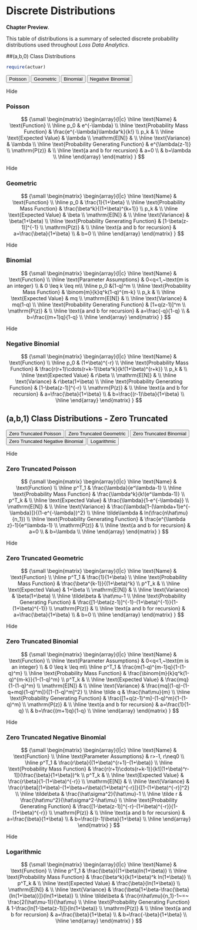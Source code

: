 # Discrete Distributions

**Chapter Preview**.

This table of distributions is a summary of selected discrete probability distributions used throughout *Loss Data Analytics*.

##(a,b,0) Class Distributions

```r
require(actuar)
```

</center>

<div class="tab">
  <button class="tablinks" onclick="openTab(event, 'disA')">Poisson</button>
  <button class="tablinks" onclick="openTab(event, 'disB')">Geometric</button>
  <button class="tablinks" onclick="openTab(event, 'disC')">Binomial</button>
  <button class="tablinks" onclick="openTab(event, 'disD')">Negative Binomial</button>
</div>

<div id="disA" class="tabcontent">
  <span onclick="this.parentElement.style.display='none'" class="topright">Hide</span>
  <h3>Poisson</h3>
  <p>

$$
{\small
\begin{matrix}
\begin{array}{l|c}
\hline
  \text{Name} & \text{Function} \\
\hline
  p_0 & e^{-\lambda} \\
\hline
  \text{Probability Mass Function} & \frac{e^{-\lambda}\lambda^k}{k!} \\
  p_k & \\
\hline
  \text{Expected Value} & \lambda \\
  \mathrm{E[N]} & \\
\hline
  \text{Variance} & \lambda \\
\hline
  \text{Probability Generating Function} & e^{\lambda(z-1)} \\
  \mathrm{P(z)} & \\
  \hline
  \text{a and b for recursion} & a=0 \\
   & b=\lambda \\
\hline
\end{array}
\end{matrix}
}
$$

</p>
</div>

<div id="disB" class="tabcontent">
  <span onclick="this.parentElement.style.display='none'" class="topright">Hide</span>
  <h3>Geometric</h3>
  <p>

$$
{\small
\begin{matrix}
\begin{array}{l|c}
\hline
  \text{Name} & \text{Function} \\
\hline
  p_0 & \frac{1}{1+\beta} \\
\hline
  \text{Probability Mass Function} & \frac{\beta^k}{(1+\beta)^{k+1}} \\
  p_k & \\
\hline
  \text{Expected Value} & \beta \\
  \mathrm{E[N]} & \\
\hline
  \text{Variance} & \beta(1+\beta) \\
\hline
  \text{Probability Generating Function} & [1-\beta(z-1)]^{-1} \\
  \mathrm{P(z)} & \\
  \hline
  \text{a and b for recursion} & a=\frac{\beta}{1+\beta} \\
   & b=0 \\
\hline
\end{array}
\end{matrix}
}
$$

</p>
</div>

<div id="disC" class="tabcontent">
  <span onclick="this.parentElement.style.display='none'" class="topright">Hide</span>
  <h3>Binomial</h3>
  <p>

$$
{\small
\begin{matrix}
\begin{array}{l|c}
\hline
  \text{Name} & \text{Function} \\
\hline
  \text{Parameter Assumptions} & 0<q<1,~\text{m is an integer} \\
   & 0 \leq k \leq m\\
\hline
  p_0 &(1-q)^m \\
\hline
  \text{Probability Mass Function} & \binom{m}{k}q^k(1-q)^{m-k} \\
  p_k & \\
\hline
  \text{Expected Value} & mq \\
  \mathrm{E[N]} & \\
\hline
  \text{Variance} & mq(1-q) \\
\hline
  \text{Probability Generating Function} & [1+q(z-1)]^m \\
  \mathrm{P(z)} & \\
  \hline
  \text{a and b for recursion} & a=\frac{-q}{1-q} \\
   & b=\frac{(m+1)q}{1-q} \\
\hline
\end{array}
\end{matrix}
}
$$

</p>
</div>

<div id="disD" class="tabcontent">
  <span onclick="this.parentElement.style.display='none'" class="topright">Hide</span>
  <h3>Negative Binomial</h3>
  <p>

$$
{\small
\begin{matrix}
\begin{array}{l|c}
\hline
  \text{Name} & \text{Function} \\
\hline
  p_0 & (1+\beta)^{-r} \\
\hline
  \text{Probability Mass Function} & \frac{r(r+1)\cdots(r+k-1)\beta^k}{k!(1+\beta)^{r+k}} \\
  p_k & \\
\hline
  \text{Expected Value} & r\beta \\
  \mathrm{E[N]} & \\
\hline
  \text{Variance} & r\beta(1+\beta) \\
\hline
  \text{Probability Generating Function} & [1-\beta(z-1)]^{-r} \\
  \mathrm{P(z)} & \\
  \hline
  \text{a and b for recursion} & a=\frac{\beta}{1+\beta} \\
   & b=\frac{(r-1)\beta}{1+\beta} \\
\hline
\end{array}
\end{matrix}
}
$$

</p>
</div>

## (a,b,1) Class Distributions - Zero Truncated

</center>

<div class="tab">
  <button class="tablinks" onclick="openTab(event, 'ztA')">Zero Truncated Poisson</button>
  <button class="tablinks" onclick="openTab(event, 'ztB')">Zero Truncated Geometric</button>
  <button class="tablinks" onclick="openTab(event, 'ztC')">Zero Truncated Binomial</button>
  <button class="tablinks" onclick="openTab(event, 'ztD')">Zero Truncated Negative Binomial</button>
  <button class="tablinks" onclick="openTab(event, 'ztE')">Logarithmic</button>
</div>

<div id="ztA" class="tabcontent">
  <span onclick="this.parentElement.style.display='none'" class="topright">Hide</span>
  <h3>Zero Truncated Poisson</h3>
  <p>

$$
{\small
\begin{matrix}
\begin{array}{l|c}
\hline
  \text{Name} & \text{Function} \\
\hline
  p^T_1 & \frac{\lambda}{e^\lambda-1} \\
\hline
  \text{Probability Mass Function} & \frac{\lambda^k}{k!(e^\lambda-1)} \\
  p^T_k & \\
\hline
  \text{Expected Value} & \frac{\lambda}{1-e^{-\lambda}} \\
  \mathrm{E[N]} & \\
\hline
  \text{Variance} & \frac{\lambda[1-(\lambda+1)e^{-\lambda}]}{(1-e^{-\lambda})^2} \\
\hline
  \tilde\lambda & ln(\frac{n\hat\mu}{n_1}) \\
\hline
  \text{Probability Generating Function} & \frac{e^{\lambda z}-1}{e^\lambda-1} \\
  \mathrm{P(z)} & \\
\hline
  \text{a and b for recursion} & a=0 \\
   & b=\lambda \\
\hline
\end{array}
\end{matrix}
}
$$

</p>
</div>

<div id="ztB" class="tabcontent">
  <span onclick="this.parentElement.style.display='none'" class="topright">Hide</span>
  <h3>Zero Truncated Geometric</h3>
  <p>

$$
{\small
\begin{matrix}
\begin{array}{l|c}
\hline
  \text{Name} & \text{Function} \\
\hline
  p^T_1 & \frac{1}{1+\beta} \\
\hline
  \text{Probability Mass Function} & \frac{\beta^{k-1}}{(1+\beta)^k} \\
  p^T_k & \\
\hline
  \text{Expected Value} & 1+\beta \\
  \mathrm{E[N]} & \\
\hline
  \text{Variance} & \beta(1+\beta) \\
\hline
  \tilde\beta & \hat\mu-1 \\
\hline
  \text{Probability Generating Function} & \frac{[1-\beta(z-1)]^{-1}-(1+\beta)^{-1}}{1-(1+\beta)^{-1}} \\
  \mathrm{P(z)} & \\
\hline
  \text{a and b for recursion} & a=\frac{\beta}{1+\beta} \\
   & b=0 \\
\hline
\end{array}
\end{matrix}
}
$$

</p>
</div>

<div id="ztC" class="tabcontent">
  <span onclick="this.parentElement.style.display='none'" class="topright">Hide</span>
  <h3>Zero Truncated Binomial</h3>
  <p>

$$
{\small
\begin{matrix}
\begin{array}{l|c}
\hline
  \text{Name} & \text{Function} \\
\hline
  \text{Parameter Assumptions} & 0<q<1,~\text{m is an integer} \\
   & 0 \leq k \leq m\\
\hline
  p^T_1 & \frac{m(1-q)^{m-1}q}{1-(1-q)^m} \\
\hline
  \text{Probability Mass Function} & \frac{\binom{m}{k}q^k(1-q)^{m-k}}{1-(1-q)^m} \\
  p^T_k & \\
\hline
  \text{Expected Value} & \frac{mq}{1-(1-q)^m} \\
  \mathrm{E[N]} & \\
\hline
  \text{Variance} & \frac{mq[(1-q)-(1-q+mq)(1-q)^m]}{[1-(1-q)^m]^2} \\
\hline
  \tilde q & \frac{\hat\mu}{m} \\
\hline
  \text{Probability Generating Function} & \frac{[1+q(z-1)^m]-(1-q)^m}{1-(1-q)^m} \\
  \mathrm{P(z)} & \\
\hline
  \text{a and b for recursion} & a=\frac{1}{1-q} \\
   & b=\frac{(m+1)q}{1-q} \\
\hline
\end{array}
\end{matrix}
}
$$

</p>
</div>

<div id="ztD" class="tabcontent">
  <span onclick="this.parentElement.style.display='none'" class="topright">Hide</span>
  <h3>Zero Truncated Negative Binomial</h3>
  <p>

$$
{\small
\begin{matrix}
\begin{array}{l|c}
\hline
  \text{Name} & \text{Function} \\
\hline
  \text{Parameter Assumptions} & r>-1, r\neq0 \\
\hline
  p^T_1 & \frac{r\beta}{(1+\beta)^{r+1}-(1+\beta)} \\
\hline
  \text{Probability Mass Function} & \frac{r(r+1)\cdots(r+k-1)}{k![(1+\beta)^r-1]}(\frac{\beta}{1+\beta})^k \\
  p^T_k & \\
\hline
  \text{Expected Value} & \frac{r\beta}{1-(1+\beta)^{-r}} \\
  \mathrm{E[N]} & \\
\hline
  \text{Variance} & \frac{r\beta[(1+\beta)-(1+\beta+r\beta)(1+\beta)^{-r}]}{[1-(1+\beta)^{-r}]^2} \\
\hline
  \tilde\beta & \frac{\hat\sigma^2}{\hat\mu}-1 \\
\hline
  \tilde r & \frac{\hat\mu^2}{\hat\sigma^2-\hat\mu} \\
\hline
  \text{Probability Generating Function} & \frac{[1-\beta(z-1)]^{-r}-(1+\beta)^{-r}}{1-(1+\beta)^{-r}} \\
  \mathrm{P(z)} & \\
\hline
  \text{a and b for recursion} & a=\frac{\beta}{1+\beta} \\
   & b=\frac{(r-1)\beta}{1+\beta} \\
\hline
\end{array}
\end{matrix}
}
$$

</p>
</div>

<div id="ztE" class="tabcontent">
  <span onclick="this.parentElement.style.display='none'" class="topright">Hide</span>
  <h3>Logarithmic</h3>
  <p>

$$
{\small
\begin{matrix}
\begin{array}{l|c}
\hline
  \text{Name} & \text{Function} \\
\hline
  p^T_1 & \frac{\beta}{(1+\beta)ln(1+\beta)} \\
\hline
  \text{Probability Mass Function} & \frac{\beta^k}{k(1+\beta)^k ln(1+\beta)} \\
  p^T_k & \\
\hline
  \text{Expected Value} & \frac{\beta}{ln(1+\beta)} \\
  \mathrm{E[N]} & \\
\hline
  \text{Variance} & \frac{\beta[1+\beta-\frac{\beta}{ln(1+\beta)}]}{ln(1+\beta)} \\
\hline
  \tilde\beta & \frac{n\hat\mu}{n_1}-1~=~ \frac{2(\hat\mu-1)}{\hat\mu} \\
\hline
  \text{Probability Generating Function} & 1-\frac{ln[1-\beta(z-1)]}{ln(1+\beta)} \\
  \mathrm{P(z)} & \\
\hline
  \text{a and b for recursion} & a=\frac{\beta}{1+\beta} \\
   & b=\frac{-\beta}{1+\beta} \\
\hline
\end{array}
\end{matrix}
}
$$

</p>
</div>